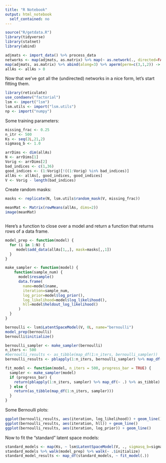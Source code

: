 ```yaml
---
title: "R Notebook"
output: html_notebook
  self_contained: no
---
```


```r
source("R/getdata.R")
library(tidyverse)
library(statnet)
library(abind)
```

```r
adjmats <- import_data() %>% process_data
networks <- map(adjmats, as.matrix) %>% map(~ as.network(., directed=FALSE))
map(adjmats, as.matrix) %>% abind(along=3) %>% aperm(perm=c(3,1,2)) -> allAs
allAs <- allAs > 0
```

Now that we've got all the (undirected) networks in a nice form, let's start fitting them.

```r
library(reticulate)
use_condaenv("factorial")
lsm <- import("lsm")
lsm.utils <- import("lsm.utils")
np <- import("numpy")
```

Some training parameters:
```r
missing_frac <- 0.25
n_itr <- 500
Ks <- seq(2L,21,2)
sigmasq_b <- 1.0
```

```r
arrDims <- dim(allAs)
N <- arrDims[1]
Vorig <- arrDims[2]
bad_indices <- c(1,36)
good_indices <- (1:Vorig)[!((1:Vorig) %in% bad_indices)]
allAs <- allAs[, good_indices, good_indices]
V <- Vorig - length(bad_indices)
```

Create random masks:
```r
masks <- replicate(N, lsm.utils$random_mask(V, missing_frac))
```

```r
meanMat <- Matrix(rowMeans(allAs, dims=2))
image(meanMat)
```

```r
```
Here's a function to close over a model and return a function that returns rows of a data frame.
```r
model_prep <- function(model) {
  for (i in 1:N) {
     model$add_data(allAs[1,,], mask=masks[,,1])
  }
}

make_sampler <- function(model) {
    function(sample_num) {
      model$resample()
      data.frame(
        name=model$name,
        iteration=sample_num,
        log_prior=model$log_prior(),
        log_likelihood=model$log_likelihood(),
        hll=model$heldout_log_likelihood()
      )
  }
}

```

```r
bernoulli <- lsm$LatentSpaceModel(V, 0L, name="bernoulli")
model_prep(bernoulli)
bernoulli$initialize()
```

```r
bernoulli_sampler <- make_sampler(bernoulli)
n_iters <- 500
#bernoulli_results <- as_tibble(map_df(1:n_iters, bernoulli_sampler))
bernoulli_results <- pblapply(1:n_iters, bernoulli_sampler) %>% map_df(~ .) %>% as_tibble
```
```r
fit_model <- function(model, n_iters = 500, progress_bar = TRUE) {
  sampler <- make_sampler(model)
  if (progress_bar) {
    return(pblapply(1:n_iters, sampler) %>% map_df(~ .) %>% as_tibble)
  } else {
    return(as_tibble(map_df(1:n_iters, sampler)))
  }
}
```

Some Bernoulli plots:

```r
ggplot(bernoulli_results, aes(iteration, log_likelihood)) + geom_line()
ggplot(bernoulli_results, aes(iteration, hll)) + geom_line()
ggplot(bernoulli_results, aes(iteration, log_prior)) + geom_line()
```

Now to fit the "standard" latent space models:

```r
standard_models <- map(Ks, ~ lsm$LatentSpaceModel(V, ., sigmasq_b=sigmasq_b, name=paste0("standard", .)))
standard_models %>% walk(model_prep) %>% walk(~ .$initialize)
standard_model_results <- map_df(standard_models, ~ fit_model(.))
```

